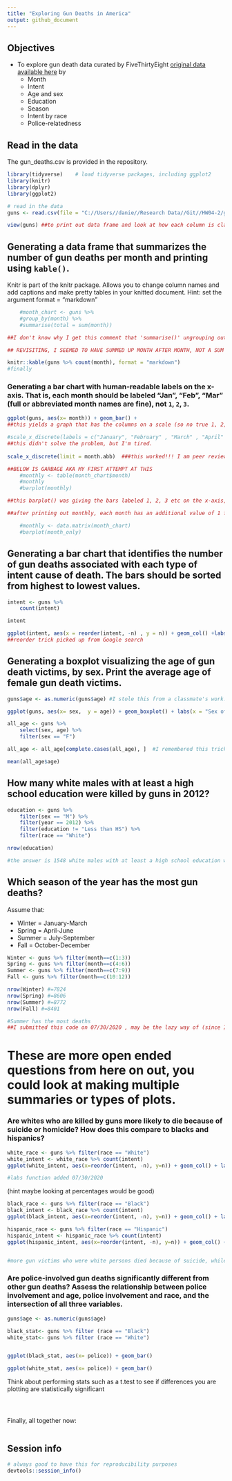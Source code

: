 ---
title: "Exploring Gun Deaths in America"
output: github_document
---

## Objectives
* To explore gun death data curated by FiveThirtyEight [original data available here](https://github.com/fivethirtyeight/guns-data) by
    * Month
    * Intent
    * Age and sex
    * Education
    * Season
    * Intent by race
    * Police-relatedness 

## Read in the data

The gun_deaths.csv is provided in the repository. 
```{r load-data, message=FALSE, warning=FALSE}
library(tidyverse)    # load tidyverse packages, including ggplot2
library(knitr)
library(dplyr)
library(ggplot2)

# read in the data
guns <- read.csv(file = "C://Users//danie//Research Data//Git//HW04-2/gun_deaths.csv", header = TRUE)

view(guns) ##to print out data frame and look at how each column is classified
```
## Generating a data frame that summarizes the number of gun deaths per month and printing using `kable()`. 

Knitr is part of the knitr package. Allows you to change column names and add captions and make pretty tables in your knitted document. Hint: set the argument format = "markdown"


```{r month, warning=FALSE}
    #month_chart <- guns %>% 
    #group_by(month) %>%
    #summarise(total = sum(month))

##I don't know why I get this comment that 'summarise()' ungrouping output (override with 'groups' argument ... if I swich the two functions around, I get an error. If I omit group_by and only run the summarise function, I get a total of all the deaths combined (at least only one datum output .. the code is running, so I'm leaving it).

## REVISITING, I SEEMED TO HAVE SUMMED UP MONTH AFTER MONTH, NOT A SUM FOR EACH INVIDIUAL MONTH (meaning December basically had the total for the deaths combine). ; then deleted basic knitr function. Took a peak at someone else's homework assignment, and tried to follow along as well as with a Google Answer I saw using this format. 

knitr::kable(guns %>% count(month), format = "markdown")
#finally

```


### Generating a bar chart with human-readable labels on the x-axis. That is, each month should be labeled "Jan", "Feb", "Mar" (full or abbreviated month names are fine), not `1`, `2`, `3`.

```{r month_chart}
ggplot(guns, aes(x= month)) + geom_bar() + 
##this yields a graph that has the columns on a scale (so no true 1, 2, 3, 4.. etc) Instead the default x-axis was 0-12.5   

#scale_x_discrete(labels = c("January", "February" , "March" , "April" , "May" , "June" , "July" , "August" , "September" , "October" , "November", "December"))
##this didn't solve the problem, but I'm tired. 
   
scale_x_discrete(limit = month.abb)  ###this worked!!! I am peer reviewing Andrea Watson's code and see this is how she used the scale_x_discrete function

##BELOW IS GARBAGE AKA MY FIRST ATTEMPT AT THIS 
    #monthly <- table(month_chart$month)
    #monthly
    #barplot(monthly)

##this barplot() was giving the bars labeled 1, 2, 3 etc on the x-axis, but the y-axis is now out of scale and I am unsure how to scale it without further Googling. 

##after printing out monthly, each month has an additional value of 1 for some reason. I tried to convert the dataframe into a matrix. but now it gives only two bars. 

    #monthly <- data.matrix(month_chart)
    #barplot(month_only)

```

## Generating a bar chart that identifies the number of gun deaths associated with each type of intent cause of death. The bars should be sorted from highest to lowest values.

```{r intent}
intent <- guns %>%
    count(intent)

intent

ggplot(intent, aes(x = reorder(intent, -n) , y = n)) + geom_col() +labs(x = "Intent of Gun", y = "Total Number of Victims") #labs function added 07/30/2020 
##reorder trick picked up from Google search
```

## Generating a boxplot visualizing the age of gun death victims, by sex. Print the average age of female gun death victims.

```{r age_&_sex}
guns$age <- as.numeric(guns$age) #I stole this from a classmate's work. I saw that without this, my boxplot was giving a value to each age and skewing the overall look of the boxplot, as well being illegible. 

ggplot(guns, aes(x= sex,  y = age)) + geom_boxplot() + labs(x = "Sex of Victim" , y ="Age", title = "Boxplot of Sex vs Age of Gun Vicitims from 2012 -2014") #labs function added 07/30/2020 

all_age <- guns %>%
    select(sex, age) %>%
    filter(sex == "F")

all_age <- all_age[complete.cases(all_age), ]  #I remembered this trick from my assignment last week. Withouth this statement, taking the mean of the Female ages was yielding an NA result. Presumably some values are not provided (no age given) so I used complete cases to only include those that had a value. After I wrote this in, mean function returned a number. 

mean(all_age$age)
```


## How many white males with at least a high school education were killed by guns in 2012?

```{r education}
education <- guns %>% 
    filter(sex == "M") %>%
    filter(year == 2012) %>%
    filter(education != "Less than HS") %>%
    filter(race == "White")

nrow(education)

#the answer is 1548 white males with at least a high school education were killed by guns in 2012
```


## Which season of the year has the most gun deaths?

Assume that:

* Winter = January-March
* Spring = April-June
* Summer = July-September
* Fall = October-December

```{r season}
Winter <- guns %>% filter(month==c(1:3))
Spring <- guns %>% filter(month==c(4:6))
Summer <- guns %>% filter(month==c(7:9))
Fall <- guns %>% filter(month==c(10:12))

nrow(Winter) #=7824
nrow(Spring) #=8606
nrow(Summer) #=8772
nrow(Fall) #=8401

#Summer has the most deaths
##I submitted this code on 07/30/2020 , may be the lazy way of (since I am not visually explaining the answer. But I used nrows to see how many rows were in each of the data frames I've made)
```


# These are more open ended questions from here on out, you could look at making multiple summaries or types of plots. 

### Are whites who are killed by guns more likely to die because of suicide or homicide? How does this compare to blacks and hispanics?

```{r race}
white_race <- guns %>% filter(race == "White")
white_intent <- white_race %>% count(intent)
ggplot(white_intent, aes(x=reorder(intent, -n), y=n)) + geom_col() + labs(x="Intent of Gun" , y = "Numbers of Individuals" , title = "Bar Graph of White Individuals and Intent of Gun Deaths")

#labs function added 07/30/2020
```

(hint maybe looking at percentages would be good)
```{r race_2}
black_race <- guns %>% filter(race == "Black")
black_intent <- black_race %>% count(intent)
ggplot(black_intent, aes(x=reorder(intent, -n), y=n)) + geom_col() + labs(x="Intent of Gun" , y = "Numbers of Individuals" , title = "Bar Graph of Black Individuals and Intent of Gun Deaths")

hispanic_race <- guns %>% filter(race == "Hispanic")
hispanic_intent <- hispanic_race %>% count(intent)
ggplot(hispanic_intent, aes(x=reorder(intent, -n), y=n)) + geom_col() + labs(x="Intent of Gun" , y = "Numbers of Individuals" , title = "Bar Graph of Hispanic Individuals and Intent of Gun Deaths")


#more gun victims who were white persons died because of suicide, while black and hispanic persons died because of homicide

```


### Are police-involved gun deaths significantly different from other gun deaths? Assess the relationship between police involvement and age, police involvement and race, and the intersection of all three variables.

```{r police}
guns$age <- as.numeric(guns$age)

black_stat<- guns %>% filter (race == "Black")
white_stat<- guns %>% filter (race == "White")


ggplot(black_stat, aes(x= police)) + geom_bar()

ggplot(white_stat, aes(x= police)) + geom_bar()
```

Think about performing stats such as a t.test to see if differences you are plotting are statistically significant

```{r stats?}


```


```{r police_2}

```

```{r stats_2?}


```


Finally, all together now:
```{r police_3}

```


## Session info

```{r}
# always good to have this for reproducibility purposes
devtools::session_info()
```


